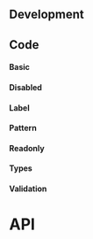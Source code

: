 
## Development

## Code

#### Basic

<InputPlayground />

#### Disabled

<InputDisabledPlayground />

#### Label

<InputLabelPlayground />

#### Pattern

<InputPatternPlayground />

#### Readonly

<InputReadonlyPlayground />

#### Types

<InputTypesPlayground height="24rem" />

#### Validation

<InputValidationPlayground height="27rem" />

# API

<PropsApi />
